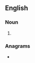 ==English==

===Noun===
{{head|en|noun form}}

# {{plural of|en|allotype}}

===Anagrams===
* {{anagrams|en|a=aellopsty|lysoplate}}